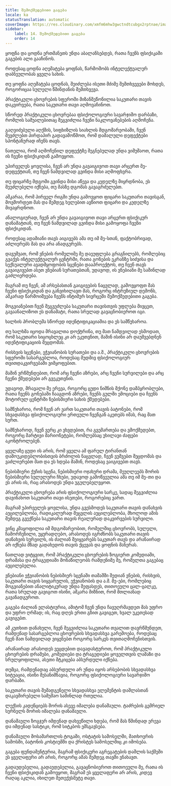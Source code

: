 ```yaml
---
title: შემოქმედებითი გაგება
locale: ka
statusTranslation: automatic
coverImage: https://res.cloudinary.com/xmfm6mhw3gwctndtcubgx2rptnae/image/upload/v1741354419/small_cover_la_gran_rebelion_28716e29d2.webp
sidebar:
    label: 14. შემოქმედებითი გაგება
    order: 14
---
```

ყოფნა და ცოდნა ერთმანეთს უნდა აბალანსებდეს, რათა ჩვენს ფსიქიკაში გაგების ალი გააჩინოს.

როდესაც ცოდნა აღემატება ყოფნას, წარმოშობს ინტელექტუალურ დაბნეულობას ყველა სახის.

თუ ყოფნა აღემატება ცოდნას, შეიძლება ისეთი მძიმე შემთხვევები მოხდეს, როგორიცაა სულელი წმინდანის შემთხვევა.

პრაქტიკული ცხოვრების სფეროში მიზანშეწონილია საკუთარი თავის დაკვირვება, რათა საკუთარი თავი აღმოვაჩინოთ.

სწორედ პრაქტიკული ცხოვრებაა ფსიქოლოგიური სავარჯიშო დარბაზი, რომლის საშუალებითაც შეგვიძლია ჩვენი ნაკლოვანებების აღმოჩენა.

გაღვიძებული აღქმის, სიფხიზლის სიახლის მდგომარეობაში, ჩვენ შევძლებთ პირდაპირ გადავამოწმოთ, რომ დამალული დეფექტები სპონტანურად იჩენს თავს.

ნათელია, რომ აღმოჩენილ დეფექტზე შეგნებულად უნდა ვიმუშაოთ, რათა ის ჩვენი ფსიქიკიდან გამოვყოთ.

უპირველეს ყოვლისა, ჩვენ არ უნდა გავაიგივოთ თავი არცერთ მე-დეფექტთან, თუ ჩვენ ნამდვილად გვინდა მისი აღმოფხვრა.

თუ ფიცარზე მდგომი გვინდა მისი აწევა და კედელზე მიყრდნობა, ეს შეუძლებელი იქნება, თუ მასზე დგომას გავაგრძელებთ.

აშკარაა, რომ პირველ რიგში უნდა გამოვყოთ ფიცარი საკუთარი თავისგან, მოვშორდეთ მას და შემდეგ ხელებით ავწიოთ ფიცარი და კედელზე მივაყრდნოთ.

ანალოგიურად, ჩვენ არ უნდა გავაიგივოთ თავი არცერთ ფსიქიკურ დანამატთან, თუ ჩვენ ნამდვილად გვინდა მისი გამოყოფა ჩვენი ფსიქიკიდან.

როდესაც ადამიანი თავს აიგივებს ამა თუ იმ მე-სთან, ფაქტობრივად, აძლიერებს მას და არა ანადგურებს.

დავუშვათ, რომ ვნების რომელიმე მე დაეუფლება გრაგნილებს, რომლებიც გვაქვს ინტელექტუალურ ცენტრში, რათა გონების ეკრანზე სიძვისა და სექსუალური ავადმყოფობის სცენები დააპროექტოს, თუ ჩვენ თავს გავაიგივებთ ასეთ ვნებიან სურათებთან, უდავოდ, ის ვნებიანი მე საშინლად გაძლიერდება.

მაგრამ თუ ჩვენ, ამ არსებასთან გაიგივების ნაცვლად, გამოვყოფთ მას ჩვენი ფსიქიკიდან და განვიხილავთ მას, როგორც ინტრუზიულ დემონს, აშკარად წარმოიშვება ჩვენს ინტიმურ სივრცეში შემოქმედებითი გაგება.

მოგვიანებით ჩვენ შეგვეძლება საკუთარი თავისთვის უფლება მივცეთ, გავაანალიზოთ ეს დანამატი, რათა სრულად გავაცნობიეროთ იგი.

ხალხის პრობლემა სწორედ იდენტიფიკაციაშია და ეს სამწუხაროა.

თუ ხალხმა იცოდა მრავალთა დოქტრინა, თუ მათ ნამდვილად ესმოდათ, რომ საკუთარი სიცოცხლეც კი არ ეკუთვნით, მაშინ ისინი არ დაუშვებდნენ იდენტიფიკაციის შეცდომას.

რისხვის სცენები, ეჭვიანობის სურათები და ა.შ., პრაქტიკული ცხოვრების სფეროში სასარგებლოა, როდესაც მუდმივ ფსიქოლოგიურ თვითდაკვირვებაში ვიმყოფებით.

მაშინ ვრწმუნდებით, რომ არც ჩვენი აზრები, არც ჩვენი სურვილები და არც ჩვენი ქმედებები არ გვეკუთვნის.

უდავოდ, მრავალი მე ერევა, როგორც ცუდი ნიშნის მქონე დამპყრობლები, რათა ჩვენს გონებაში ჩააგდონ აზრები, ჩვენს გულში ემოციები და ჩვენს მოტორულ ცენტრში ნებისმიერი სახის ქმედებები.

სამწუხაროა, რომ ჩვენ არ ვართ საკუთარი თავის ბატონები, რომ სხვადასხვა ფსიქოლოგიური ერთეული ჩვენგან აკეთებს იმას, რაც მათ სურთ.

სამწუხაროდ, ჩვენ ვერც კი ვხვდებით, რა გვემართება და ვმოქმედებთ, როგორც მარტივი მარიონეტები, რომლებსაც უხილავი ძაფები აკონტროლებენ.

ყველაზე ცუდი ის არის, რომ ყველა ამ ფარულ ტირანთან დამოუკიდებლობისთვის ბრძოლის ნაცვლად, ჩვენ ვუშვებთ შეცდომას და ვაძლიერებთ მათ და ეს ხდება მაშინ, როდესაც ვაიგივებთ თავს.

ნებისმიერი ქუჩის სცენა, ნებისმიერი ოჯახური დრამა, მეუღლეებს შორის ნებისმიერი სულელური ჩხუბი, უდავოდ გამოწვეულია ამა თუ იმ მე-თი და ეს არის ის, რაც არასოდეს უნდა უგულებელვყოთ.

პრაქტიკული ცხოვრება არის ფსიქოლოგიური სარკე, სადაც შეგვიძლია დავინახოთ საკუთარი თავი ისეთები, როგორებიც ვართ.

მაგრამ უპირველეს ყოვლისა, უნდა გვესმოდეს საკუთარი თავის დანახვის აუცილებლობა, რადიკალურად შეცვლის აუცილებლობა, მხოლოდ ამის შემდეგ გვექნება საკუთარი თავის რეალურად დაკვირვების სურვილი.

ვინც კმაყოფილია იმ მდგომარეობით, რომელშიც ცხოვრობს, სულელი, ჩამორჩენილი, უყურადღებო, არასოდეს იგრძნობს საკუთარი თავის დანახვის სურვილს, ის ძალიან შეიყვარებს საკუთარ თავს და არანაირად არ იქნება მზად გადახედოს თავის ქცევას და ყოფნის მანერას.

ნათლად ვიტყვით, რომ პრაქტიკული ცხოვრების ზოგიერთ კომედიაში, დრამასა და ტრაგედიაში მონაწილეობს რამდენიმე მე, რომელთა გაგებაც აუცილებელია.

ვნებიანი ეჭვიანობის ნებისმიერ სცენაში თამაშში შედიან ვნების, რისხვის, საკუთარი თავის სიყვარულის, ეჭვიანობის და ა.შ. მე-ები, რომლებიც მოგვიანებით ანალიტიკურად უნდა შეფასდეს, თითოეული ცალ-ცალკე, რათა სრულად გავიგოთ ისინი, აშკარა მიზნით, რომ მთლიანად გავანადგუროთ.

გაგება ძალიან ელასტიურია, ამიტომ ჩვენ უნდა ჩავუღრმავდეთ მას უფრო და უფრო ღრმად; ის, რაც დღეს ერთი გზით გავიგეთ, ხვალ უკეთესად გავიგებთ.

ამ კუთხით დანახული, ჩვენ შეგვიძლია საკუთარი თვალით დავრწმუნდეთ, რამდენად სასარგებლოა ცხოვრების სხვადასხვა გარემოება, როდესაც ჩვენ მათ ნამდვილად ვიყენებთ როგორც სარკეს თვითაღმოჩენისთვის.

არანაირად არასოდეს ვეცდებით დავადასტუროთ, რომ პრაქტიკული ცხოვრების დრამები, კომედიები და ტრაგედიები ყოველთვის ლამაზი და სრულყოფილია, ასეთი მტკიცება აბსურდული იქნება.

თუმცა, რამდენადაც აბსურდული არ უნდა იყოს არსებობის სხვადასხვა სიტუაცია, ისინი შესანიშნავია, როგორც ფსიქოლოგიური სავარჯიშო დარბაზი.

საკუთარი თავის შემადგენელი სხვადასხვა ელემენტის დაშლასთან დაკავშირებული სამუშაო საშინლად რთულია.

ლექსის კადენციებს შორის ასევე იმალება დანაშაული. ტაძრების გემრიელ სურნელს შორის იმალება დანაშაული.

დანაშაული ზოგჯერ იმდენად დახვეწილი ხდება, რომ მას წმინდად ერევა და იმდენად სასტიკი, რომ სიტკბოს ემსგავსება.

დანაშაული მოსამართლის ტოგაში, ოსტატის სამოსელში, მათხოვრის სამოსში, ბატონის კოსტიუმში და ქრისტეს სამოსელშიც კი იმოსება.

გაგება ფუნდამენტურია, მაგრამ ფსიქიკური აგრეგატების დაშლის საქმეში ეს ყველაფერი არ არის, როგორც ამას შემდეგ თავში ვნახავთ.

გადაუდებელია, გადაუდებელია, გავაცნობიეროთ თითოეული მე, რათა ის ჩვენი ფსიქიკიდან გამოვყოთ, მაგრამ ეს ყველაფერი არ არის, კიდევ რაღაც აკლია, იხილეთ მეთექვსმეტე თავი.

